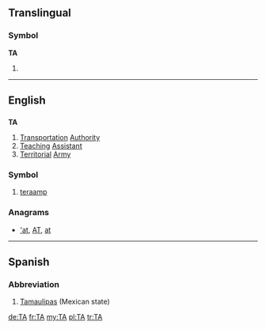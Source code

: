 {{wikipedia}}
{{also|Appendix:Variations of "ta"}}
==Translingual==

===Symbol===
'''TA'''

# {{SI-unit-abb|tera|ampere|[[electrical current]]}}

----

==English==

==={{initialism}}===
'''TA'''

# [[transportation|Transportation]] [[authority|Authority]]
# [[teaching|Teaching]] [[assistant|Assistant]]
# [[territorial|Territorial]] [[army|Army]]

===Symbol===
{{infl|en|symbol}}

# [[teraamp]]

===Anagrams===
* [['at#English|'at]], [[AT#English|AT]], [[at#English|at]]

----

==Spanish==

===Abbreviation===
{{infl|es|abbreviation}}

# [[Tamaulipas]] (Mexican state)

[[de:TA]]
[[fr:TA]]
[[my:TA]]
[[pl:TA]]
[[tr:TA]]